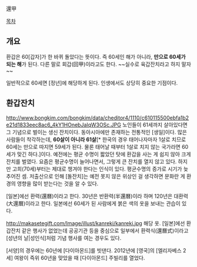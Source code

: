 還甲

[[목차]]
== 개요 ==
환갑은 60[갑자]가 한 바퀴 돌았다는 뜻이다. 즉 60세인 해가 아니라, '''만으로 60세가 되는 해'''가 된다. 다른 말로 회갑(回甲)이라고도 한다. ~~실수로 육갑잔치라고 하지 말자~~

일반적으로 60세면 [정년]에 해당하게 된다. 인생에서도 상당히 중요한 기점이다.
== 환갑잔치 ==
http://www.bongkim.com/bongkim/data/cheditor4/1110/c610115500ebfa1b2e21d1833eec8ac6_4kY1HOnebJalqW3OSc.JPG
노인들이 61세까지 살아있다면 그 기념으로 벌이는 생신 잔치이다. 동아시아에만 존재하는 전통적인 [생일]이다. 많은 사람들이 착각하는데, '''60살이 아니라 61살'''[* 한국의 경우 태어나자마자 1살로 치므로 60세는 만으로 따지면 59세가 된다. 물론 태어날 때부터 1살로 치지 않는 국가라면 60세가 맞긴 하다.]이다. 예전에는 평균 수명이 짧았던 탓에 환갑을 사는 게 쉽지 않아 크게 잔치를 벌였다. 요즘은 평균수명이 늘어나면서, 그렇게 큰 잔치를 열지 않고 있다. 하지만 고희(70세)부터는 제대로 챙겨야 한다는 인식이 있다. 평균수명의 증가로 시기가 늦추어진 셈. 저출산으로 인해 [돌잔치]는 예전 못지 않은 위상인 걸 생각하면 문화란 게 환경의 영향을 많이 받는다는 것을 알 수 있다. 

[일본]에선 환력(還曆)이라고 한다. 30년은 반환력(半還曆)이라 하며 120년은 대환력(大還曆)이라고 한다. 일본에선 60세가 된 사람에게 붉은 색의 옷을 보내는 관습이 있다.

http://makasetegift.com/Image/illust/kanreki/kanreki.jpg
해당 옷. [일본]에선 환갑잔치 같은 행사가 없었는데 공공기관 등을 중심으로 일부에서 환력식(還曆式)이라고 [성년의 날|성인식]처럼 기념 행사를 여는 경우도 있다.

[서양]의 경우에는 60년에 [다이아몬드]를 빗댄다. 2012년에 [영국]의 [엘리자베스 2세] 여왕이 즉위 60년을 맞았을 때 [다이아몬드] 주빌리를 열었다.
